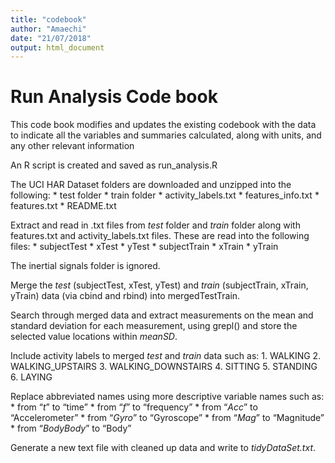 ```yaml
---
title: "codebook"
author: "Amaechi"
date: "21/07/2018"
output: html_document
---
```


# Run Analysis Code book
This code book modifies and updates the existing codebook with the data to indicate all the variables and summaries calculated, along with units, and any other relevant information

An R script is created and saved as run_analysis.R 

The UCI HAR Dataset folders are downloaded and unzipped into the following: 
* test folder 
* train folder
* activity_labels.txt
* features_info.txt
* features.txt
* README.txt

Extract and read in .txt files from *test* folder and *train* folder along with features.txt and activity_labels.txt files. These are read into the following files:
* subjectTest
* xTest
* yTest
* subjectTrain
* xTrain
* yTrain

The inertial signals folder is ignored.

Merge the *test* (subjectTest, xTest, yTest) and *train* (subjectTrain, xTrain, yTrain) data (via cbind and rbind) into mergedTestTrain.

Search through merged data and extract measurements on the mean and standard deviation for each measurement, using grepl() and store the selected value locations within *meanSD*.

Include activity labels to merged *test* and *train* data such as:
1. WALKING
2. WALKING_UPSTAIRS
3. WALKING_DOWNSTAIRS
4. SITTING
5. STANDING
6. LAYING

Replace abbreviated names using more descriptive variable names such as:
* from "*t*" to "time"
* from "*f*" to "frequency"
* from "*Acc*" to "Accelerometer"
* from "*Gyro*" to "Gyroscope" 
* from "*Mag*" to "Magnitude"
* from "*BodyBody*" to "Body"

Generate a new text file with cleaned up data and write to *tidyDataSet.txt*.

